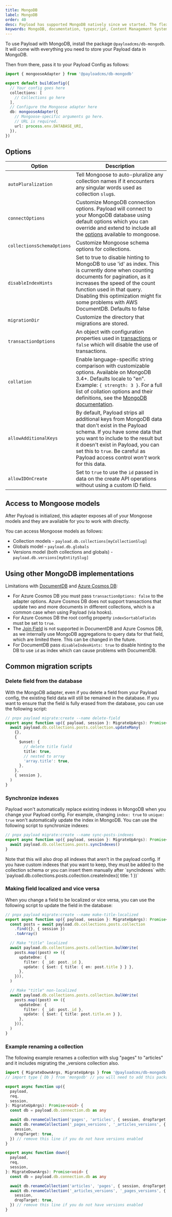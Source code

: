 ```yaml
---
title: MongoDB
label: MongoDB
order: 40
desc: Payload has supported MongoDB natively since we started. The flexible nature of MongoDB lends itself well to Payload's powerful fields.
keywords: MongoDB, documentation, typescript, Content Management System, cms, headless, javascript, node, react, nextjs
---
```


To use Payload with MongoDB, install the package `@payloadcms/db-mongodb`. It will come with everything you need to
store your Payload data in MongoDB.

Then from there, pass it to your Payload Config as follows:

```ts
import { mongooseAdapter } from '@payloadcms/db-mongodb'

export default buildConfig({
  // Your config goes here
  collections: [
    // Collections go here
  ],
  // Configure the Mongoose adapter here
  db: mongooseAdapter({
    // Mongoose-specific arguments go here.
    // URL is required.
    url: process.env.DATABASE_URI,
  }),
})
```

## Options

| Option                     | Description                                                                                                                                                                                                                                                                                                  |
| -------------------------- | ------------------------------------------------------------------------------------------------------------------------------------------------------------------------------------------------------------------------------------------------------------------------------------------------------------ |
| `autoPluralization`        | Tell Mongoose to auto-pluralize any collection names if it encounters any singular words used as collection `slug`s.                                                                                                                                                                                         |
| `connectOptions`           | Customize MongoDB connection options. Payload will connect to your MongoDB database using default options which you can override and extend to include all the [options](https://mongoosejs.com/docs/connections.html#options) available to mongoose.                                                        |
| `collectionsSchemaOptions` | Customize Mongoose schema options for collections.                                                                                                                                                                                                                                                           |
| `disableIndexHints`        | Set to true to disable hinting to MongoDB to use 'id' as index. This is currently done when counting documents for pagination, as it increases the speed of the count function used in that query. Disabling this optimization might fix some problems with AWS DocumentDB. Defaults to false                |
| `migrationDir`             | Customize the directory that migrations are stored.                                                                                                                                                                                                                                                          |
| `transactionOptions`       | An object with configuration properties used in [transactions](https://www.mongodb.com/docs/manual/core/transactions/) or `false` which will disable the use of transactions.                                                                                                                                |
| `collation`                | Enable language-specific string comparison with customizable options. Available on MongoDB 3.4+. Defaults locale to "en". Example: `{ strength: 3 }`. For a full list of collation options and their definitions, see the [MongoDB documentation](https://www.mongodb.com/docs/manual/reference/collation/). |
| `allowAdditionalKeys`      | By default, Payload strips all additional keys from MongoDB data that don't exist in the Payload schema. If you have some data that you want to include to the result but it doesn't exist in Payload, you can set this to `true`. Be careful as Payload access control _won't_ work for this data.          |
| `allowIDOnCreate`          | Set to `true` to use the `id` passed in data on the create API operations without using a custom ID field.                                                                                                                                                                                                   |

## Access to Mongoose models

After Payload is initialized, this adapter exposes all of your Mongoose models and they are available for you to work
with directly.

You can access Mongoose models as follows:

- Collection models - `payload.db.collections[myCollectionSlug]`
- Globals model - `payload.db.globals`
- Versions model (both collections and globals) - `payload.db.versions[myEntitySlug]`

## Using other MongoDB implementations

Limitations with [DocumentDB](https://aws.amazon.com/documentdb/) and [Azure Cosmos DB](https://azure.microsoft.com/en-us/products/cosmos-db):

- For Azure Cosmos DB you must pass `transactionOptions: false` to the adapter options. Azure Cosmos DB does not support transactions that update two and more documents in different collections, which is a common case when using Payload (via hooks).
- For Azure Cosmos DB the root config property `indexSortableFields` must be set to `true`.
- The [Join Field](../fields/join) is not supported in DocumentDB and Azure Cosmos DB, as we internally use MongoDB aggregations to query data for that field, which are limited there. This can be changed in the future.
- For DocumentDB pass `disableIndexHints: true` to disable hinting to the DB to use `id` as index which can cause problems with DocumentDB.

## Common migration scripts

### Delete field from the database

With the MongoDB adapter, even if you delete a field from your Payload config, the existing field data will still be remained in the database.
If you want to ensure that the field is fully erased from the database, you can use the following script:

```ts
// pnpx payload migrate:create --name delete-field
export async function up({ payload, session }: MigrateUpArgs): Promise<void> {
  await payload.db.collections.posts.collection.updateMany(
    {},
    {
      $unset: {
        // delete title field
        title: true,
        // nested to array
        'array.title': true,
      },
    },
    { session },
  )
}
```

### Synchronize indexes

Payload won't automatically replace existing indexes in MongoDB when you change your Payload config.
For example, changing `index: true` to `unique: true` won't automatically update the index in MongoDB.
You can use the following script to synchronize indexes:

```ts
// pnpx payload migrate:create --name sync-posts-indexes
export async function up({ payload, session }: MigrateUpArgs): Promise<void> {
  await payload.db.collections.posts.syncIndexes()
}
```

<Banner type="warning">
  Note that this will also drop all indexes that aren't in the payload config.
  If you have custom indexes that you want to keep, they must be added to the collection schema
  or you can insert them manually after `syncIndexes` with:
  `payload.db.collections.posts.collection.createIndex({ title: 1 })`
</Banner>

### Making field localized and vice versa

When you change a field to be localized or vice versa, you can use the following script to update the field in the database:

```ts
// pnpx payload migrate:create --name make-title-localized
export async function up({ payload, session }: MigrateUpArgs): Promise<void> {
  const posts = await payload.db.collections.posts.collection
    .find({}, { session })
    .toArray()

  // Make "title" localized
  await payload.db.collections.posts.collection.bulkWrite(
    posts.map((post) => ({
      updateOne: {
        filter: { _id: post._id },
        update: { $set: { title: { en: post.title } } },
      },
    })),
  )

  // Make "title" non-localized
  await payload.db.collections.posts.collection.bulkWrite(
    posts.map((post) => ({
      updateOne: {
        filter: { _id: post._id },
        update: { $set: { title: post.title.en } },
      },
    })),
  )
}
```

### Example renaming a collection

The following example renames a collection with slug "pages" to "articles" and it includes migrating the \_versions collection also.

```ts
import { MigrateDownArgs, MigrateUpArgs } from '@payloadcms/db-mongodb'
// import type { Db } from 'mongodb' // you will need to add this package as a devDependency in the package.json if you want db to be typed as Db

export async function up({
  payload,
  req,
  session,
}: MigrateUpArgs): Promise<void> {
  const db = payload.db.connection.db as any

  await db.renameCollection('pages', 'articles', { session, dropTarget: true })
  await db.renameCollection('_pages_versions', '_articles_versions', {
    session,
    dropTarget: true,
  }) // remove this line if you do not have versions enabled
}

export async function down({
  payload,
  req,
  session,
}: MigrateDownArgs): Promise<void> {
  const db = payload.db.connection.db as any

  await db.renameCollection('articles', 'pages', { session, dropTarget: true })
  await db.renameCollection('_articles_versions', '_pages_versions', {
    session,
    dropTarget: true,
  }) // remove this line if you do not have versions enabled
}
```
